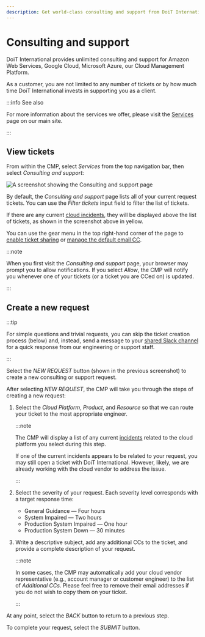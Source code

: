 ```yaml
---
description: Get world-class consulting and support from DoiT International
---
```


# Consulting and support

DoiT International provides unlimited consulting and support for Amazon Web Services, Google Cloud, Microsoft Azure, our Cloud Management Platform.

As a customer, you are not limited to any number of tickets or by how much time DoiT International invests in supporting you as a client.

:::info See also

For more information about the services we offer, please visit the [Services](https://www.doit-intl.com/services/) page on our main site.

:::

## View tickets

From within the CMP, select _Services_ from the top navigation bar, then select _Consulting and support_:

![A screenshot showing the _Consulting and support_ page](../../assets/png/cmp-services-consulting-support.png)

By default, the _Consulting and support_ page lists all of your current request tickets. You can use the _Filter tickets_ input field to filter the list of tickets.

If there are any current [cloud incidents](cloud-incidents.mdx), they will be displayed above the list of tickets, as shown in the screenshot above in yellow.

You can use the gear menu in the top right-hand corner of the page to [enable ticket sharing](ticket-sharing.mdx) or [manage the default email CC](manage-default-email-cc.mdx).

:::note

When you first visit the _Consulting and support_ page, your browser may prompt you to allow notifications. If you select _Allow_, the CMP will notify you whenever one of your tickets (or a ticket you are CCed on) is updated.

:::

## Create a new request

:::tip

For simple questions and trivial requests, you can skip the ticket creation process (below) and, instead, send a message to your [shared Slack channel](shared-slack-channel.mdx) for a quick response from our engineering or support staff.

:::

Select the _NEW REQUEST_ button (shown in the previous screenshot) to create a new consulting or support request.

After selecting _NEW REQUEST_, the CMP will take you through the steps of creating a new request:

1. Select the _Cloud Platform_, _Product_, and _Resource_ so that we can route your ticket to the most appropriate engineer.

   :::note

   The CMP will display a list of any current [incidents](cloud-incidents.mdx) related to the cloud platform you select during this step.

   If one of the current incidents appears to be related to your request, you may still open a ticket with DoiT International. However, likely, we are already working with the cloud vendor to address the issue.

   :::

2. Select the severity of your request. Each severity level corresponds with a target response time:

   - General Guidance &mdash; Four hours
   - System Impaired &mdash; Two hours
   - Production System Impaired &mdash; One hour
   - Production System Down &mdash; 30 minutes

3. Write a descriptive subject, add any additional CCs to the ticket, and provide a complete description of your request.

   :::note

   In some cases, the CMP may automatically add your cloud vendor representative (e.g., account manager or customer engineer) to the list of _Additional CCs_. Please feel free to remove their email addresses if you do not wish to copy them on your ticket.

   :::

At any point, select the _BACK_ button to return to a previous step.

To complete your request, select the _SUBMIT_ button.

